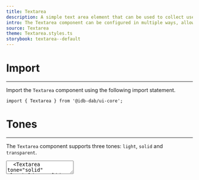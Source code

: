 ```yaml
---
title: Textarea
description: A simple text area element that can be used to collect user input.
intro: The Textarea component can be configured in multiple ways, allowing the developer to customize the look and feel of the component, by specifying properties such as size and radius.
source: Textarea
theme: Textarea.styles.ts
storybook: textarea--default
---
```


# Import
---
Import the `Textarea` component using the following import statement.

```tsx
import { Textarea } from '@idb-dab/ui-core';
```

# Tones
---
The `Textarea` component supports three tones: `light`, `solid` and `transparent`.

<View>
  <Textarea tone="light" placeholder="Light tone" />
  <Textarea tone="solid" placeholder="Solid tone" />
  <Textarea tone="transparent" placeholder="Transparent tone" />
</View>

```tsx
<View>
  <Textarea tone="light" placeholder="Light tone" />
  <Textarea tone="solid" placeholder="Solid tone" />
  <Textarea tone="transparent" placeholder="Transparent tone" />
</View>
```

# Colors
---
The `Textarea` component supports the following colors: `blue`, `purple`, `gray`, `dark` and `black`.

The `color` property can be used to specify the color of the border and the ring on the focus state.

<View>
  <Textarea color="blue" placeholder="Blue color" />
  <Textarea color="purple" placeholder="Purple color" />
  <Textarea color="gray" placeholder="Gray color" />
  <Textarea color="dark" placeholder="Dark color" />
  <Textarea color="black" placeholder="Black color" />
</View>

```tsx
<View>
  <Textarea color="blue" placeholder="Blue color" />
  <Textarea color="purple" placeholder="Purple color" />
  <Textarea color="gray" placeholder="Gray color" />
  <Textarea color="dark" placeholder="Dark color" />
  <Textarea color="black" placeholder="Black color" />
</View>
```

# Sizes
---
The `Textarea` component supports four size options: `xs`, `sm`, `md` and `lg`.

<View>
  <Textarea size="xs" placeholder="Extra small" />
  <Textarea size="sm" placeholder="Small" />
  <Textarea size="md" placeholder="Medium" />
  <Textarea size="lg" placeholder="Large" />
</View>

```tsx
<View>
  <Textarea size="xs" placeholder="Extra small" />
  <Textarea size="sm" placeholder="Small" />
  <Textarea size="md" placeholder="Medium" />
  <Textarea size="lg" placeholder="Large" />
</View>
```

# Radiuses
---
The `Textarea` component supports the following radius options: `none`, `sm`, `base`, `md`, `lg` and `xl`.

<View>
  <Textarea radius="none" placeholder="none" />
  <Textarea radius="sm" placeholder="sm" />
  <Textarea radius="base" placeholder="base" />
  <Textarea radius="md" placeholder="md" />
  <Textarea radius="lg" placeholder="lg" />
  <Textarea radius="xl" placeholder="xl" />
</View>

```tsx
<View>
  <Textarea radius="none" placeholder="none" />
  <Textarea radius="sm" placeholder="sm" />
  <Textarea radius="base" placeholder="base" />
  <Textarea radius="md" placeholder="md" />
  <Textarea radius="lg" placeholder="lg" />
  <Textarea radius="xl" placeholder="xl" />
</View>
```

# Shadows
---
The `Textarea` component supports the following shadow options: `none`, `sm`, `base` and `md`.

<View>
  <Textarea shadow="none" placeholder="none" />
  <Textarea shadow="sm" placeholder="sm" />
  <Textarea shadow="base" placeholder="base" />
  <Textarea shadow="md" placeholder="md" />
</View>

```tsx
<View>
  <Textarea shadow="none" placeholder="none" />
  <Textarea shadow="sm" placeholder="sm" />
  <Textarea shadow="base" placeholder="base" />
  <Textarea shadow="md" placeholder="md" />
</View>
```

# Validation
---
The `Textarea` component supports the following validation options: `none`, `invalid`, `valid` and `warning`.

<View>
  <Textarea validation="none" placeholder="none" />
  <Textarea validation="invalid" placeholder="invalid" />
  <Textarea validation="valid" placeholder="valid" />
  <Textarea validation="warning" placeholder="warning" />
</View>

```tsx
<View>
  <Textarea validation="none" placeholder="none" />
  <Textarea validation="invalid" placeholder="invalid" />
  <Textarea validation="valid" placeholder="valid" />
  <Textarea validation="warning" placeholder="warning" />
</View>
```

# States
---
`Textarea` component supports `disabled` state.

<View>
  <Textarea disabled placeholder="Disabled..." />
</View>

```tsx
<View>
  <Textarea disabled placeholder="Disabled..." />
</View>
```

# Ring
---
You can add a ring to the `Textarea` by setting the `withRing` prop to `true`.

<View>
  <Textarea withRing={true} placeholder="With ring..." />
  <Textarea withRing={false} placeholder="Without ring..." />
</View>

```tsx
<View>
  <Textarea withRing={true} placeholder="With ring..." />
  <Textarea withRing={false} placeholder="Without ring..." />
</View>
```

# Ref
---
The `Textarea` component supports the `ref` prop, which allows for obtaining a reference to the associated underlying HTML element.

```tsx
import { useRef } from 'react';
import { Textarea } from '@idb-dab/ui-core';

function App() {
  const ref = useRef<HTMLTextAreaElement>(null);
  return <Textarea ref={ref} />;
}
```

# API Reference
---
## Properties

| Prop       | Type                 | Description                                      | Default |
|:-----------|:---------------------|:-------------------------------------------------|:--------|
| color      | `TextareaColor`      | Sets the border and ring color on focus state    | `dark`  |
| disabled   | `boolean`            | Disables textarea                                | `false` |
| radius     | `TextareaRadius`     | Sets the border radius                           | `md`    |
| shadow     | `TextareaShadow`     | Sets the shadow size                             | `none`  |
| size       | `TextareaSize`       | Sets the textarea size                           | `md`    |
| tone       | `TextareaTone`       | Sets the textarea tone                           | `light` |
| validation | `TextareaValidation` | Sets the validation state                        | `none`  |
| withRing   | `boolean`            | Shows a ring around the textarea on active state | `true`  |


## Types
```tsx
type TextareaColor = 'blue' | 'purple' | 'gray' | 'dark' | 'black';
```

```tsx
type TextareaRadius = 'none' | 'sm' | 'base' | 'md' | 'lg' | 'full';
```

```tsx
type TextareaShadow = 'none' | 'sm' | 'base' | 'md';
```

```tsx
type TextareaSize = 'xs' | 'sm' | 'md' | 'lg';
```

```tsx
type TextareaTone = 'light' | 'solid' | 'transparent';
```

```tsx
type TextareaValidation = 'none' | 'invalid' | 'valid' | 'warning';
```

